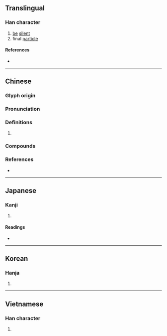 {{character info}}
==Translingual==

===Han character===
{{Han char|rn=30|rad=口|as=15|sn=18|four=66014|canj=RWGG|ids=⿰口墨}}

# [[be]] [[silent]]
# final [[particle]]

====References====
* {{Han ref|kx=0213.040|dkj=04526|dj=0435.320|hdz=10700.040|uh=569C|ud=22172|bh=EFBB|bd=61371}}

----

==Chinese==
{{zh-forms}}

===Glyph origin===
{{Han etym}}

===Pronunciation===
{{zh-pron
|m=me,mèi,mò
|c=mak1,maa3,maa1,mak6,maak1
|mc=y
|oc=y
|cat=
}}

===Definitions===
{{zh-hanzi}}

# {{rfdef|zh}}

===Compounds===
{{zh-der|嚜嚜}}

===References===
* {{R:yue:mfccd}}

----

==Japanese==

===Kanji===
{{ja-kanji|grade=|rs=口15}}

# {{rfdef|ja|sort=口15}}

====Readings====
* {{ja-readings|on=び,み,ばい,め,ぼく,もく|kun=いつわる,いつわり}}

----

==Korean==

===Hanja===
{{ko-hanja|묵}}

{{ko-hanja|매}}

# {{rfdef|ko|sort=口15}}

----

==Vietnamese==

===Han character===
{{vi-readings|readings=mút|rs=口15}}

# {{rfdef|vi|sort=口15}}